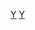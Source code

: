 {{NavboxV2
| name = 魚類演化
| title = 魚類演化專題
| state = {{{state|autocollapse}}}
| bodyclass = hlist
| above = <span style="color:grey">符號 † 表示已滅絕</span>
| image = [[File:Osteostraci Janvier.gif|150px]]

| group1 = 原始魚類
| list1 =
* [[头索纲|頭索類]]
** †[[皮卡蟲|皮卡蟲屬]]
** †[[華夏鰻屬]]
** [[文昌鱼目]]
* [[嗅球類]]
** †{{le|海口蟲屬|Haikouella}}
** [[被囊动物亚门|被囊類]]
** †{{le|昆明魚目|Myllokunmingiidae}}?
** †{{le|中新魚屬|Zhongxiniscus}}?

| group2 = [[無頜總綱|無頜魚類]]
| list2-type = vertical
| list2-border = subgroup

  | list2-group2 = [[圆口纲|圓口類]]
  | list2-list2 =
* [[盲鰻|盲鰻綱]]
* [[七鰓鰻亞綱|七鰓鰻綱]]
** †[[海口魚|海口魚屬]]
** [[七鰓鰻目]]

  | list2-group3 =  {{nowrap|†[[牙形石|牙形石綱]]}}
  | list2-list3 =
* †{{le|原牙形石目|Protoconodont}}?
* †{{le|副牙形石目|Paraconodontida}}
* †{{le|鋸齒刺目|Prioniodontida}}
** †{{le|應許牙石屬|Promissum}}

  | list2-group4 = †[[甲冑魚|甲胄魚類]]
  | list2-list4 =
* †[[鰭甲魚綱]]
* †{{le|花鱗魚綱|Thelodonti}}
* †[[缺甲魚綱]]
* †[[頭甲魚綱|頭甲魚類]]
** †{{le|盔甲魚綱|Galeaspida}}
** †{{le|茄甲魚綱|Pituriaspida}}
** †[[骨甲魚綱]]

| group3 = [[有颌下门|有頜魚類]]
| list3-type = vertical
| list3-border = subgroup

  | list3-group1 = †[[盾皮魚綱]]
  | list3-list1 =
* †[[胴甲魚目]]
* †[[節甲魚目]]
* †{{le|布林達貝拉魚目|Brindabellaspida}}
* †[[瓣甲鱼目]]
* †[[葉鱗魚目]]
* †{{le|褶齒魚目|Ptyctodontida}}
* †{{le|硬鮫目|Rhenanida}}
*  †{{le|棘胸魚目|Acanthothoraci}}
* {{nowrap|†{{le|假瓣甲魚目|Pseudopetalichthyida}}?}}
* {{nowrap|†{{le|史天秀魚目|Stensioellida}}?}}

  | list3-group2 = †[[棘魚綱]]
  | list3-list2 =
* †{{le|柵棘魚目|Climatiiformes}}
* †[[銼棘魚目]]

  | list3-group3 = [[軟骨魚綱]]
  | list3-list3 =
* [[板鳃亚纲]]
* [[全头类|全頭亞綱]]

  | list3-group4 = [[硬骨魚|硬骨魚高綱]]
  | list3-list4-type = vertical
  | list3-list4-border = subgroup

    | list3-list4-group2 = [[肉鳍鱼|肉鰭魚總綱]]
    | list3-list4-list2 =
* †[[爪齒魚科|爪齒魚目]]
* [[腔棘魚綱]]
**  [[腔棘魚|腔棘魚目]]
* [[肺魚|肺魚形類]]
** †[[孔鱗魚目]]
** [[肺魚|肺魚總目]]
* [[四足形類]]

    | list3-list4-group3 = [[輻鰭魚|輻鰭魚總綱]]
    | list3-list4-list3 =
* [[腕鳍鱼纲]]
* [[软骨硬鳞鱼|軟質亞綱]]
* [[新鰭亞綱]]
** †[[半椎魚目]]
** [[全骨下纲]]
** [[真骨类|真骨下綱]]

| group4 = 相關列表
| list4 =
* [[魚類分類表]]
* {{le|史前魚類列表|Lists of prehistoric fish}}
** {{le|棘魚屬別列表|List of acanthodian genera}}
** {{le|盾皮魚屬別列表|List of placoderm genera}}
** {{le|史前軟骨魚屬別列表|List of prehistoric cartilaginous fish genera}}
** {{le|史前硬骨魚屬別列表|List of prehistoric bony fish genera}}
** {{le|肉鰭魚屬別列表|List of sarcopterygian genera}}
* {{le|過渡化石列表|List of transitional fossils}}

| group5 = 相關條目
| list5 =
* {{le|魚類的演化|Evolution of fish}}
* [[生命史]]
* [[過渡化石]]
* {{le|古脊椎動物學|Vertebrate paleontology}}
* 《[[世界鱼类]]》
}}<noinclude>
{{collapsible option}}
[[Category:演化模板|Y]]
[[Category:魚類模板|Y]]
</noinclude>